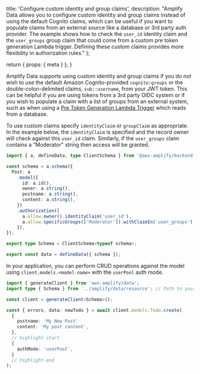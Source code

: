   title: 'Configure custom identity and group claims',
  description: "Amplify Data allows you to configure custom identity and group claims instead of using the default Cognito claims, which can be useful if you want to populate claims from an external source like a database or 3rd party auth provider. The example shows how to check the `user_id` identity claim and the `user_groups` group claim that could come from a custom pre token generation Lambda trigger. Defining these custom claims provides more flexibility in authorization rules."
};

  return {
    props: {
      meta
    }
  };
}

Amplify Data supports using custom identity and group claims if you do not wish to use the default Amazon Cognito-provided `cognito:groups` or the double-colon-delimited claims, `sub::username`, from your JWT token. This can be helpful if you are using tokens from a 3rd party OIDC system or if you wish to populate a claim with a list of groups from an external system, such as when using a [Pre Token Generation Lambda Trigger](https://docs.aws.amazon.com/cognito/latest/developerguide/user-pool-lambda-pre-token-generation.html) which reads from a database.

To use custom claims specify `identityClaim` or `groupClaim` as appropriate. In the example below, the `identityClaim` is specified and the record owner will check against this `user_id` claim. Similarly, if the `user_groups` claim contains a "Moderator" string then access will be granted.

```ts title="amplify/data/resource.ts"
import { a, defineData, type ClientSchema } from '@aws-amplify/backend';

const schema = a.schema({
  Post: a
    .model({
      id: a.id(),
      owner: a.string(),
      postname: a.string(),
      content: a.string(),
    })
    .authorization([
      a.allow.owner().identityClaim('user_id'),
      a.allow.specificGroups(['Moderator']).withClaimIn('user_groups'),
    ]),
});

export type Schema = ClientSchema<typeof schema>;

export const data = defineData({ schema });

```

In your application, you can perform CRUD operations against the model using `client.models.<model-name>` with the `userPool` auth mode.

```ts
import { generateClient } from 'aws-amplify/data';
import type { Schema } from '../amplify/data/resource'; // Path to your backend resource definition

const client = generateClient<Schema>();

const { errors, data: newTodo } = await client.models.Todo.create(
  {
    postname: 'My New Post'
    content: 'My post content',
  },
  // highlight-start
  {
    authMode: 'userPool',
  }
  // highlight-end
);
```

